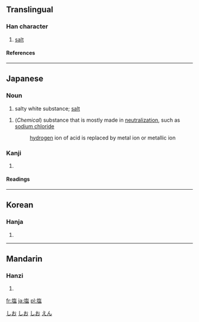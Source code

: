 {{see|鹽}}

==Translingual==
===Han character===
{{Han char|rn=32|rad=土|as=10|sn=13|four=|canj=土人口廿 (GORT)}}
# [[salt]]
====References====
{{Han ref|kx=0236.341|dkj=05382|dj=0474.270|hdz=10472.111|uh=5869|ud=22633}}
----
== Japanese ==
===Noun===
[[Category:1000_Japanese_basic_words|しお]]
{{ja-noun|k|hira=しお|rom=shio}}
# salty white substance; [[salt]]
{{ja-noun|k|hira=えん|rom=en}}
# (''Chemical'') substance that is mostly made in [[neutralize|neutralization]], such as [[sodium chloride]]
#:[[hydrogen]] ion of acid is replaced by metal ion or metallic ion 
[[Category:Japanese nouns|しお]] <!-- override the noun's index -->
[[Category:ja:Seasonings|しお]]
[[Category:ja:Sciences|えん]]

===Kanji===
{{ja-kanji|grade=|rs=土10}}
# {{defn|Japanese}} 
====Readings====
{{ja-readings|on=[[えん]] (en)|kun=[[しお]] (shio)}}

----
==Korean==
===Hanja===
{{ko-hanja|hangeul=염|rv=yeom|mr=yŏm}}
# {{defn|Korean}}
----
==Mandarin==
===Hanzi===
{{cmn-hanzi|pin=[[yán]] (yan2)|wg=yen<sup>2</sup>}}
# {{defn|Mandarin}}

[[fr:塩]]
[[ja:塩]]
[[pl:塩]]